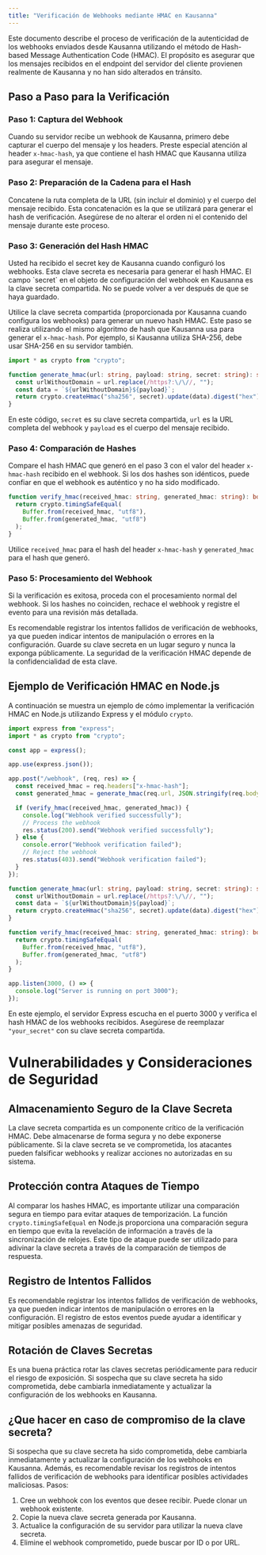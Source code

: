```yaml
---
title: "Verificación de Webhooks mediante HMAC en Kausanna"
---
```


Este documento describe el proceso de verificación de la autenticidad de los webhooks enviados desde Kausanna utilizando el método de Hash-based Message Authentication Code (HMAC). El propósito es asegurar que los mensajes recibidos en el endpoint del servidor del cliente provienen realmente de Kausanna y no han sido alterados en tránsito.

## Paso a Paso para la Verificación

### Paso 1: Captura del Webhook

Cuando su servidor recibe un webhook de Kausanna, primero debe capturar el cuerpo del mensaje y los headers. Preste especial atención al header `x-hmac-hash`, ya que contiene el hash HMAC que Kausanna utiliza para asegurar el mensaje.

### Paso 2: Preparación de la Cadena para el Hash

Concatene la ruta completa de la URL (sin incluir el dominio) y el cuerpo del mensaje recibido. Esta concatenación es la que se utilizará para generar el hash de verificación. Asegúrese de no alterar el orden ni el contenido del mensaje durante este proceso.

### Paso 3: Generación del Hash HMAC

<Info>
  Usted ha recibido el secret key de Kausanna cuando configuró los webhooks. Esta clave secreta es
  necesaria para generar el hash HMAC. El campo `secret` en el objeto de configuración del webhook
  en Kausanna es la clave secreta compartida. No se puede volver a ver después de que se haya
  guardado.
</Info>

Utilice la clave secreta compartida (proporcionada por Kausanna cuando configura los webhooks) para generar un nuevo hash HMAC. Este paso se realiza utilizando el mismo algoritmo de hash que Kausanna usa para generar el `x-hmac-hash`. Por ejemplo, si Kausanna utiliza SHA-256, debe usar SHA-256 en su servidor también.

```typescript
import * as crypto from "crypto";

function generate_hmac(url: string, payload: string, secret: string): string {
  const urlWithoutDomain = url.replace(/https?:\/\//, "");
  const data = `${urlWithoutDomain}${payload}`;
  return crypto.createHmac("sha256", secret).update(data).digest("hex");
}
```

En este código, `secret` es su clave secreta compartida, `url` es la URL completa del webhook y `payload` es el cuerpo del mensaje recibido.

### Paso 4: Comparación de Hashes

Compare el hash HMAC que generó en el paso 3 con el valor del header `x-hmac-hash` recibido en el webhook. Si los dos hashes son idénticos, puede confiar en que el webhook es auténtico y no ha sido modificado.

```typescript
function verify_hmac(received_hmac: string, generated_hmac: string): boolean {
  return crypto.timingSafeEqual(
    Buffer.from(received_hmac, "utf8"),
    Buffer.from(generated_hmac, "utf8")
  );
}
```

Utilice `received_hmac` para el hash del header `x-hmac-hash` y `generated_hmac` para el hash que generó.

### Paso 5: Procesamiento del Webhook

Si la verificación es exitosa, proceda con el procesamiento normal del webhook. Si los hashes no coinciden, rechace el webhook y registre el evento para una revisión más detallada.

<Tip>
  Es recomendable registrar los intentos fallidos de verificación de webhooks, ya que pueden indicar
  intentos de manipulación o errores en la configuración.
</Tip>

<Warning>
  Guarde su clave secreta en un lugar seguro y nunca la exponga públicamente. La seguridad de la
  verificación HMAC depende de la confidencialidad de esta clave.
</Warning>

## Ejemplo de Verificación HMAC en Node.js

A continuación se muestra un ejemplo de cómo implementar la verificación HMAC en Node.js utilizando Express y el módulo `crypto`.

```typescript
import express from "express";
import * as crypto from "crypto";

const app = express();

app.use(express.json());

app.post("/webhook", (req, res) => {
  const received_hmac = req.headers["x-hmac-hash"];
  const generated_hmac = generate_hmac(req.url, JSON.stringify(req.body), "your_secret");

  if (verify_hmac(received_hmac, generated_hmac)) {
    console.log("Webhook verified successfully");
    // Process the webhook
    res.status(200).send("Webhook verified successfully");
  } else {
    console.error("Webhook verification failed");
    // Reject the webhook
    res.status(403).send("Webhook verification failed");
  }
});

function generate_hmac(url: string, payload: string, secret: string): string {
  const urlWithoutDomain = url.replace(/https?:\/\//, "");
  const data = `${urlWithoutDomain}${payload}`;
  return crypto.createHmac("sha256", secret).update(data).digest("hex");
}

function verify_hmac(received_hmac: string, generated_hmac: string): boolean {
  return crypto.timingSafeEqual(
    Buffer.from(received_hmac, "utf8"),
    Buffer.from(generated_hmac, "utf8")
  );
}

app.listen(3000, () => {
  console.log("Server is running on port 3000");
});
```

En este ejemplo, el servidor Express escucha en el puerto 3000 y verifica el hash HMAC de los webhooks recibidos. Asegúrese de reemplazar `"your_secret"` con su clave secreta compartida.

# Vulnerabilidades y Consideraciones de Seguridad

## Almacenamiento Seguro de la Clave Secreta

La clave secreta compartida es un componente crítico de la verificación HMAC. Debe almacenarse de forma segura y no debe exponerse públicamente. Si la clave secreta se ve comprometida, los atacantes pueden falsificar webhooks y realizar acciones no autorizadas en su sistema.

## Protección contra Ataques de Tiempo

Al comparar los hashes HMAC, es importante utilizar una comparación segura en tiempo para evitar ataques de temporización. La función `crypto.timingSafeEqual` en Node.js proporciona una comparación segura en tiempo que evita la revelación de información a través de la sincronización de relojes.
Este tipo de ataque puede ser utilizado para adivinar la clave secreta a través de la comparación de tiempos de respuesta.

## Registro de Intentos Fallidos

Es recomendable registrar los intentos fallidos de verificación de webhooks, ya que pueden indicar intentos de manipulación o errores en la configuración. El registro de estos eventos puede ayudar a identificar y mitigar posibles amenazas de seguridad.

## Rotación de Claves Secretas

Es una buena práctica rotar las claves secretas periódicamente para reducir el riesgo de exposición. Si sospecha que su clave secreta ha sido comprometida, debe cambiarla inmediatamente y actualizar la configuración de los webhooks en Kausanna.

## ¿Que hacer en caso de compromiso de la clave secreta?

Si sospecha que su clave secreta ha sido comprometida, debe cambiarla inmediatamente y actualizar la configuración de los webhooks en Kausanna. Además, es recomendable revisar los registros de intentos fallidos de verificación de webhooks para identificar posibles actividades maliciosas.
Pasos:

1. Cree un webhook con los eventos que desee recibir. Puede clonar un webhook existente.
2. Copie la nueva clave secreta generada por Kausanna.
3. Actualice la configuración de su servidor para utilizar la nueva clave secreta.
4. Elimine el webhook comprometido, puede buscar por ID o por URL.
